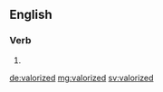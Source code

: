 ==English==

===Verb===
{{head|en}}

# {{en-past of|valorize}}

[[de:valorized]]
[[mg:valorized]]
[[sv:valorized]]